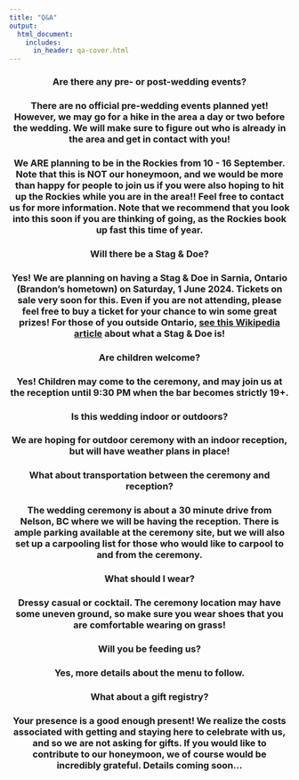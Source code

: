 ```yaml
---
title: "Q&A"
output:
  html_document:
    includes:
      in_header: qa-cover.html
---
```


<center>

### **Are there any pre- or post-wedding events?**

### There are no official pre-wedding events planned yet! However, we may go for a hike in the area a day or two before the wedding. We will make sure to figure out who is already in the area and get in contact with you!

### We ARE planning to be in the Rockies from 10 - 16 September. Note that this is NOT our honeymoon, and we would be more than happy for people to join us if you were also hoping to hit up the Rockies while you are in the area!! Feel free to contact us for more information. Note that we recommend that you look into this soon if you are thinking of going, as the Rockies book up fast this time of year.

### **Will there be a Stag & Doe?**

### Yes! We are planning on having a Stag & Doe in Sarnia, Ontario (Brandon's hometown) on Saturday, 1 June 2024. Tickets on sale very soon for this. Even if you are not attending, please feel free to buy a ticket for your chance to win some great prizes! For those of you outside Ontario, [see this Wikipedia article](https://en.wikipedia.org/wiki/Stag_and_doe) about what a Stag & Doe is!

### **Are children welcome?**

### Yes! Children may come to the ceremony, and may join us at the reception until 9:30 PM when the bar becomes strictly 19+.



### **Is this wedding indoor or outdoors?**

### We are hoping for outdoor ceremony with an indoor reception, but will have weather plans in place!

### **What about transportation between the ceremony and reception?**

### The wedding ceremony is about a 30 minute drive from Nelson, BC where we will be having the reception. There is ample parking available at the ceremony site, but we will also set up a carpooling list for those who would like to carpool to and from the ceremony.


### **What should I wear?**

### Dressy casual or cocktail. The ceremony location may have some uneven ground, so make sure you wear shoes that you are comfortable wearing on grass!

### **Will you be feeding us?**

### Yes, more details about the menu to follow.

### **What about a gift registry?**

### Your presence is a good enough present! We realize the costs associated with getting and staying here to celebrate with us, and so we are not asking for gifts. If you would like to contribute to our honeymoon, we of course would be incredibly grateful. Details coming soon...

</center>